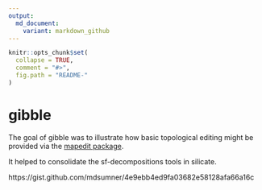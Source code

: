 ```yaml
---
output:
  md_document:
    variant: markdown_github
---
```


<!-- README.md is generated from README.Rmd. Please edit that file -->

```r
knitr::opts_chunk$set(
  collapse = TRUE,
  comment = "#>",
  fig.path = "README-"
)
```

# gibble

The goal of gibble was to illustrate how basic topological editing might be provided via the [mapedit package]( https://CRAN.R-project.org/package=mapedit). 

It helped to consolidate the sf-decompositions tools in silicate. 


https://gist.github.com/mdsumner/4e9ebb4ed9fa03682e58128afa66a16c


